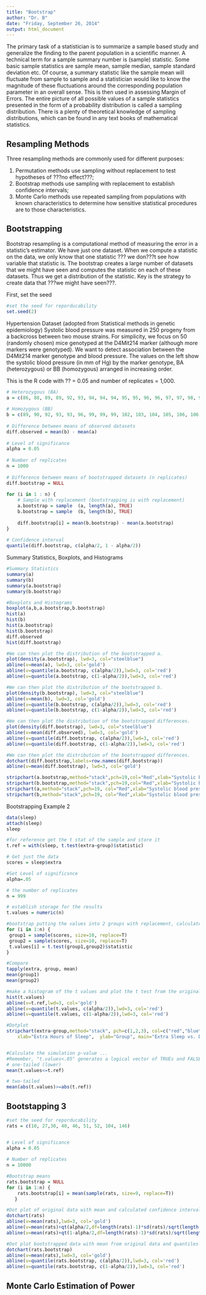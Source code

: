 ```yaml
---
title: "Bootstrap"
author: "Dr. B"
date: "Friday, September 26, 2014"
output: html_document
---
```

The primary task of a statistician is to summarize a sample based study and generalize the finding to the parent population in a scientific manner.  A technical term for a sample summary number is (sample) statistic. Some basic sample statistics are sample mean, sample median, sample standard deviation etc. Of course, a summary statistic like the sample mean will fluctuate from sample to sample and a statistician would like to know the magnitude of these fluctuations around the corresponding population parameter in an overall sense. This is then used in assessing Margin of Errors. The entire picture of all possible values of a sample statistics presented in the form of a probability distribution is called a sampling distribution. There is a plenty of theoretical knowledge of sampling distributions, which can be found in any text books of mathematical statistics. 

Resampling Methods
------------------

Three resampling methods are commonly used for different purposes:

1. Permutation methods use sampling without replacement to test hypotheses of ???no effect???;
2. Bootstrap methods use sampling with replacement to establish confidence intervals; 
3. Monte Carlo methods use repeated sampling from populations with known characteristics to determine how sensitive statistical procedures are to those characteristics.

Bootstrapping
-------------
Bootstrap resampling is a computational method of measuring the error in a statistic's estimator.  We have just one dataset. When we compute a statistic on the data, we only know that one statistic ??? we don???t see how variable that statistic is. The bootstrap creates a large number of datasets that we might have seen and computes the statistic on each of these datasets. Thus we get a distribution of the statistic. Key is the strategy to create data that ???we might have seen???.

First, set the seed
```r
#set the seed for reporducability
set.seed(2)
```

Hypertension Dataset (adopted from Statistical methods in genetic epidemiology)
Systolic blood pressure was measured in 250 progeny from a backcross between two mouse strains. For simplicity, we focus on 50 (randomly chosen) mice genotyped at the D4Mit214 marker (although more markers were genotyped). We want to detect association between the D4Mit214 marker genotype and blood pressure. The values on the left show the systolic blood pressure (in mm of Hg) by the marker genotype, BA (heterozygous) or BB (homozygous) arranged in increasing order.

This is the R code with ?? = 0.05 and number of replicates = 1,000.
```r
# Heterozygous (BA)
a = c(86, 88, 89, 89, 92, 93, 94, 94, 94, 95, 95, 96, 96, 97, 97, 98, 98, 99, 99, 101, 106, 107, 110, 113, 116, 118)
 
# Homozygous (BB)
b = c(89, 90, 92, 93, 93, 96, 99, 99, 99, 102, 103, 104, 105, 106, 106, 107, 108, 108, 110, 110, 112, 114, 116, 116)
 
# Difference between means of observed datasets
diff.observed = mean(b) - mean(a)
 
# Level of significance
alpha = 0.05
 
# Number of replicates
n = 1000
 
# Difference between means of bootstrapped datasets (n replicates)
diff.bootstrap = NULL
 
for (i in 1 : n) {
    # Sample with replacement (bootstrapping is with replacement)
    a.bootstrap = sample  (a, length(a), TRUE)
    b.bootstrap = sample  (b, length(b), TRUE)
     
    diff.bootstrap[i] = mean(b.bootstrap) - mean(a.bootstrap)
}
 
# Confidence interval
quantile(diff.bootstrap, c(alpha/2, 1 - alpha/2))

```

Summary Statistics, Boxplots, and Histograms
```r
#Summary Statistics
summary(a)
summary(b)
summary(a.bootstrap)
summary(b.bootstrap)

#Boxplots and Histograms
boxplot(a,b,a.bootstrap,b.bootstrap)
hist(a)
hist(b)
hist(a.bootstrap)
hist(b.bootstrap)
diff.observed
hist(diff.bootstrap)

#We can then plot the distribution of the bootstrapped a.
plot(density(a.bootstrap), lwd=3, col="steelblue")
abline(v=mean(a), lwd=3, col='gold')
abline(v=quantile(a.bootstrap, c(alpha/2)),lwd=3, col='red')
abline(v=quantile(a.bootstrap, c(1-alpha/2)),lwd=3, col='red')

#We can then plot the distribution of the bootstrapped b.
plot(density(b.bootstrap), lwd=3, col="steelblue")
abline(v=mean(b), lwd=3, col='gold')
abline(v=quantile(b.bootstrap, c(alpha/2)),lwd=3, col='red')
abline(v=quantile(b.bootstrap, c(1-alpha/2)),lwd=3, col='red')

#We can then plot the distribution of the bootstrapped differences.
plot(density(diff.bootstrap), lwd=3, col="steelblue")
abline(v=mean(diff.observed), lwd=3, col='gold')
abline(v=quantile(diff.bootstrap, c(alpha/2)),lwd=3, col='red')
abline(v=quantile(diff.bootstrap, c(1-alpha/2)),lwd=3, col='red')

#We can then plot the distribution of the bootstrapped differences.
dotchart(diff.bootstrap,labels=row.names(diff.bootstrap))
abline(v=mean(diff.bootstrap), lwd=3, col='gold')

stripchart(a.bootstrap,method="stack",pch=19,col="Red",xlab="Systolic blood pressure")
stripchart(b.bootstrap,method="stack",pch=19,col="Red",xlab="Systolic blood pressure" )
stripchart(a,method="stack",pch=19, col="Red",xlab="Systolic blood pressure")
stripchart(b,method="stack",pch=19, col="Red",xlab="Systolic blood pressure")

```

Bootstrapping Example 2
```r
data(sleep)
attach(sleep)
sleep
```

```r
#for reference get the t stat of the sample and store it
t.ref = with(sleep, t.test(extra~group)$statistic) 

# Get just the data
scores = sleep$extra 

#Set Level of significsnce
alpha=.05

# the number of replicates
n = 999         

# establish storage for the results
t.values = numeric(n)    

#bootstrap putting the values into 2 groups with replacement, calculate t test and store
for (i in 1:n) {
 group1 = sample(scores, size=10, replace=T)
 group2 = sample(scores, size=10, replace=T)
 t.values[i] = t.test(group1,group2)$statistic
}

#Compare 
tapply(extra, group, mean)
mean(group1)
mean(group2)

#make a histogram of the t values and plot the t test from the original sample as well as  quantiles
hist(t.values)
abline(v=t.ref,lwd=3, col='gold')
abline(v=quantile(t.values, c(alpha/2)),lwd=3, col='red')
abline(v=quantile(t.values, c(1-alpha/2)),lwd=3, col='red')

#Dotplot
stripchart(extra~group,method="stack", pch=c(1,2,3), col=c("red","blue","green"), 
    xlab="Extra Hours of Sleep",  ylab="Group", main="Extra Sleep vs. Drug", offset=0.5)


#Calculate the simulation p-value ... 
#Remember, "t.values<.05" generates a logical vector of TRUEs and FALSEs, in which TRUEs count as ones and FALSEs count as zeros. 
# one-tailed (lower)
mean(t.values<=t.ref)  

# two-tailed
mean(abs(t.values)>=abs(t.ref))

```

Bootstapping 3
--------------

```r
#set the seed for reporducability
rats = c(10, 27,30, 40, 46, 51, 52, 104, 146)


# Level of significance
alpha = 0.05
 
# Number of replicates
n = 10000

#Bootstrap means
rats.bootstrap = NULL
for (i in 1:n) {
    rats.bootstrap[i] = mean(sample(rats, size=9, replace=T))
   }

#Dot plot of original data with mean and calculated confidence intervals
dotchart(rats)
abline(v=mean(rats),lwd=3, col='gold')
abline(v=mean(rats)+qt(alpha/2,df=length(rats)-1)*sd(rats)/sqrt(length(rats)),lwd=3, col='red')
abline(v=mean(rats)+qt(1-alpha/2,df=length(rats)-1)*sd(rats)/sqrt(length(rats)),lwd=3, col='red')

#Dot plot bootstrapped data with mean from original data and quantiles
dotchart(rats.bootstrap)
abline(v=mean(rats),lwd=3, col='gold')
abline(v=quantile(rats.bootstrap, c(alpha/2)),lwd=3, col='red')
abline(v=quantile(rats.bootstrap, c(1-alpha/2)),lwd=3, col='red')
```



Monte Carlo Estimation of Power
------------------------------
